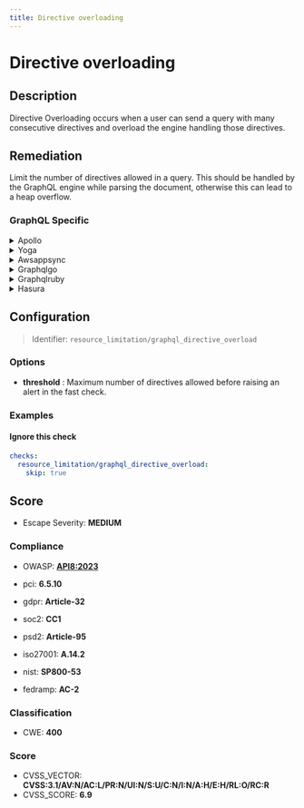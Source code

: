 ```yaml
---
title: Directive overloading
---
```


# Directive overloading

## Description

Directive Overloading occurs when a user can send a query with many consecutive directives and overload the engine handling those directives.


## Remediation

Limit the number of directives allowed in a query.
This should be handled by the GraphQL engine while parsing the document, otherwise this can lead to a heap overflow.



### GraphQL Specific

<details>
    <summary>Apollo</summary>

To address directive overloading in the Apollo framework engine, ensure that your schema design follows best practices by limiting the number of directives applied to a single field or type. Review and refactor your GraphQL schema to merge or simplify directives where possible. Additionally, implement schema validation rules that prevent the excessive use of directives and maintain clear documentation on the purpose and usage of each custom directive to avoid confusion and misuse.

</details>

<details>
    <summary>Yoga</summary>

To address directive overloading in the Yoga framework engine, ensure that custom directives are clearly defined and do not conflict with existing directives within the framework. Implement a naming convention that distinguishes custom directives from default ones, and regularly review the codebase for directive consistency and proper usage. Additionally, consider encapsulating directive logic to prevent unintended side effects and maintain a clean separation of concerns within your application.

</details>

<details>
    <summary>Awsappsync</summary>

To mitigate the risk of directive overloading in AWS AppSync, ensure that your GraphQL schema is designed with clear and specific directives. Limit the number of directives that can be applied to a single field, and validate the schema to prevent conflicts. Implement authorization checks within your resolver logic to ensure that directives are not misused to access or modify data beyond the intended scope. Regularly review your schema and resolvers for potential overloading issues and update your security practices accordingly.

</details>

<details>
    <summary>Graphqlgo</summary>

In the context of the GraphQL Go framework, to prevent issues such as directive overloading, it is recommended to implement strict schema validation. Ensure that the GraphQL schema is defined with clear and specific directives, and use schema validation hooks provided by the framework to enforce constraints on directive usage. Additionally, consider using a linter or other static analysis tools to catch potential misuse of directives during the development process. Regularly review and update your schema and validation logic to keep up with evolving application requirements and security best practices.

</details>

<details>
    <summary>Graphqlruby</summary>

In the GraphQL Ruby framework, avoid directive overloading by ensuring that each directive is used for its intended purpose and is not overloaded with multiple meanings or functionalities. Define clear and concise directives, and if complex logic is required, consider implementing it within the resolver functions or using middleware. This approach helps maintain the clarity and maintainability of the GraphQL schema and prevents potential conflicts or unexpected behaviors in the API.

</details>

<details>
    <summary>Hasura</summary>

To prevent directive overloading in Hasura, ensure that custom directives are clearly defined and adhere to strict naming conventions to avoid conflicts with existing Hasura directives. Regularly review and update security policies to control access to directive definitions and apply schema validation to detect and mitigate any potential overloading attempts. Additionally, use role-based access control to limit who can modify the GraphQL schema and directives.

</details>

## Configuration

> Identifier: `resource_limitation/graphql_directive_overload`

### Options

- **threshold** : Maximum number of directives allowed before raising an alert in the fast check.




### Examples



#### Ignore this check

```yaml
checks:
  resource_limitation/graphql_directive_overload:
    skip: true
```




## Score

- Escape Severity: **<span className="medium-severity">MEDIUM</span>**

### Compliance

- OWASP: **[API8:2023](https://github.com/OWASP/API-Security/blob/master/editions/2023/en/0xa8-security-misconfiguration.md)**

- pci: **6.5.10**
- gdpr: **Article-32**
- soc2: **CC1**
- psd2: **Article-95**
- iso27001: **A.14.2**
- nist: **SP800-53**
- fedramp: **AC-2**

### Classification

- CWE: **400**




### Score

- CVSS_VECTOR: **CVSS:3.1/AV:N/AC:L/PR:N/UI:N/S:U/C:N/I:N/A:H/E:H/RL:O/RC:R**
- CVSS_SCORE: **6.9**

